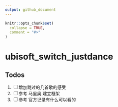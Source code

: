 ```yaml
---
output: github_document
---
```


<!-- README.md is generated from README.Rmd. Please edit that file -->

```r
knitr::opts_chunk$set(
  collapse = TRUE,
  comment = "#>"
)
```
# ubisoft_switch_justdance

<!-- badges: start -->
<!-- badges: end -->

## Todos

1. [ ] 增加跳过的几首歌的感受
1. [ ] 参考 马里奥 建立框架
1. [ ] 参考 官方记录有什么可以看的
